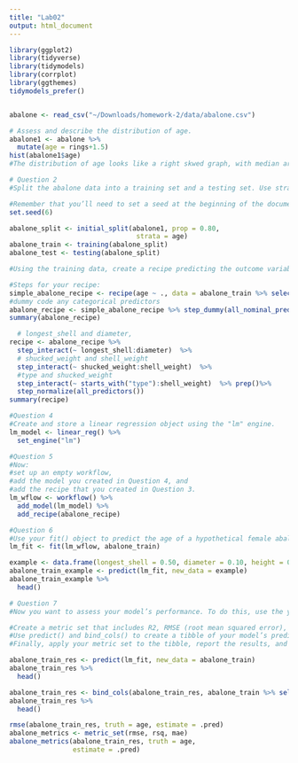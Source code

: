 ```yaml
---
title: "Lab02"
output: html_document
---
```


```r
library(ggplot2)
library(tidyverse)
library(tidymodels)
library(corrplot)
library(ggthemes)
tidymodels_prefer()
```


```r
```


```r
abalone <- read_csv("~/Downloads/homework-2/data/abalone.csv")
```
```r
# Assess and describe the distribution of age.
abalone1 <- abalone %>%
  mutate(age = rings+1.5)
hist(abalone1$age)
#The distribution of age looks like a right skwed graph, with median around 12.
```


```r
# Question 2
#Split the abalone data into a training set and a testing set. Use stratified sampling. You should decide on appropriate percentages for splitting the data.

#Remember that you’ll need to set a seed at the beginning of the document to reproduce your results.
set.seed(6)

abalone_split <- initial_split(abalone1, prop = 0.80,
                                strata = age)
abalone_train <- training(abalone_split)
abalone_test <- testing(abalone_split)
```


```r
#Using the training data, create a recipe predicting the outcome variable, age, with all other predictor variables. Note that you should not include rings to predict age. Explain why you shouldn’t use rings to predict age.

#Steps for your recipe:
simple_abalone_recipe <- recipe(age ~ ., data = abalone_train %>% select(-rings))
#dummy code any categorical predictors
abalone_recipe <- simple_abalone_recipe %>% step_dummy(all_nominal_predictors()) 
summary(abalone_recipe)
```


```r
  # longest_shell and diameter,
recipe <- abalone_recipe %>%
  step_interact(~ longest_shell:diameter)  %>% 
  # shucked_weight and shell_weight
  step_interact(~ shucked_weight:shell_weight)  %>% 
  #type and shucked_weight
  step_interact(~ starts_with("type"):shell_weight)  %>% prep()%>%
  step_normalize(all_predictors())
summary(recipe)
```



```r
#Question 4
#Create and store a linear regression object using the "lm" engine.
lm_model <- linear_reg() %>% 
  set_engine("lm")
```
```r
#Question 5
#Now:
#set up an empty workflow,
#add the model you created in Question 4, and
#add the recipe that you created in Question 3.
lm_wflow <- workflow() %>% 
  add_model(lm_model) %>% 
  add_recipe(abalone_recipe)
```


```r
#Question 6
#Use your fit() object to predict the age of a hypothetical female abalone with longest_shell = 0.50, diameter = 0.10, height = 0.30, whole_weight = 4, shucked_weight = 1, viscera_weight = 2, shell_weight = 1.
lm_fit <- fit(lm_wflow, abalone_train)
```


```r
example <- data.frame(longest_shell = 0.50, diameter = 0.10, height = 0.30, whole_weight = 4, shucked_weight = 1, viscera_weight = 2, shell_weight = 1, type = "F")
abalone_train_example <- predict(lm_fit, new_data = example)
abalone_train_example %>% 
  head()
```


```r
# Question 7
#Now you want to assess your model’s performance. To do this, use the yardstick package:

#Create a metric set that includes R2, RMSE (root mean squared error), and MAE (mean absolute error).
#Use predict() and bind_cols() to create a tibble of your model’s predicted values from the training data #along with the actual observed ages (these are needed to assess your model’s performance).
#Finally, apply your metric set to the tibble, report the results, and interpret the R2 value.
```


```r
abalone_train_res <- predict(lm_fit, new_data = abalone_train)
abalone_train_res %>% 
  head()
```
```r
abalone_train_res <- bind_cols(abalone_train_res, abalone_train %>% select(age))
abalone_train_res %>% 
  head()
```


```r
rmse(abalone_train_res, truth = age, estimate = .pred)
abalone_metrics <- metric_set(rmse, rsq, mae)
abalone_metrics(abalone_train_res, truth = age, 
                estimate = .pred)
```

